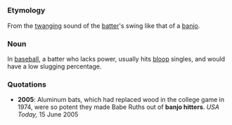 =={{en}}==

===Etymology===
From the [[twang]]ing sound of the [[batter]]'s swing like that of a [[banjo]].

===Noun===
In [[baseball]], a batter who lacks power, usually hits [[bloop]] singles, and would have a low slugging percentage. 

===Quotations===
*'''2005''': Aluminum bats, which had replaced wood in the college game in 1974, were so potent they made Babe Ruths out of '''banjo hitters'''. ''USA Today,'' 15 June 2005